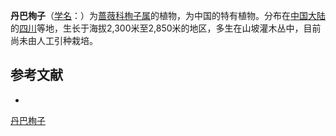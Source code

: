 {{Speciesbox
| name = 丹巴栒子
| status = 
| status_system = 
| image =
| genus = Cotoneaster
| species = harrysmithii
| authority = Flinck et Hylmo in Bot.
}}

'''丹巴栒子'''（[[学名|学名]]：{{lang|la|''Cotoneaster harrysmithii''}}）为[[蔷薇科|蔷薇科]][[栒子属|栒子属]]的植物，为中国的特有植物。分布在[[中国大陆|中国大陆]]的[[四川|四川]]等地，生长于海拔2,300米至2,850米的地区，多生在山坡灌木丛中，目前尚未由人工引种栽培。

== 参考文献 ==
<div class="references-small">
* {{cite web| url =http://www.bioinfo.cn/db05/KmzwSpecies.php?action=view&id=18974| title =丹巴栒子| work =《中国高等植物数据库全库》| publisher =中国科学院微生物研究所| author =昆明植物研究所| accessdate =2009-02-25| deadurl =yes| archiveurl =https://web.archive.org/web/20160305053458/http://www.bioinfo.cn/db05/KmzwSpecies.php?action=view&id=18974| archivedate =2016-03-05}}
</div>
{{Taxonbar|from=Q10877306}}

[[Category:栒子属|丹巴栒子]]


{{植物小作品}}
